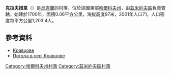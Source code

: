 {{coord|49|45|22|N|36|6|27|E|scale:100000_region:UA|display=title}}

'''克拉夫措韋'''（{{lang-uk|Кравцо́ве}}）是[[烏克蘭|烏克蘭]]的村落，位於該國東部[[哈爾科夫州|哈爾科夫州]]，由[[茲米約夫區|茲米約夫區]]負責管轄，始建於1700年，面積0.06平方公里，海拔高度97米，2001年人口71，人口密度每平方公里1,203.4人。

==參考資料==
* [http://w1.c1.rada.gov.ua/pls/z7502/A005?rdat1=09.01.2009&rf7571=33064 Кравцове]{{dead link|date=2017年11月 |bot=InternetArchiveBot |fix-attempted=yes }}
* [http://weather.in.ua/ua/har'kovskaja/11907 Погода в селі Кравцове] {{Wayback|url=http://weather.in.ua/ua/har'kovskaja/11907 |date=20160323030116 }}

{{DEFAULTSORT:Кравцове}}
[[Category:哈爾科夫州村落|Category:哈爾科夫州村落]]
[[Category:茲米約夫區村落|Category:茲米約夫區村落]]


{{Kharkiv-geo-stub}}